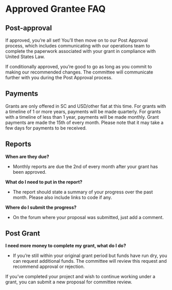 # Approved Grantee FAQ

## Post-approval

If approved, you’re all set! You’ll then move on to our Post Approval process, which includes communicating with our operations team to complete the paperwork associated with your grant in compliance with United States Law.

If conditionally approved, you’re good to go as long as you commit to making our recommended changes. The committee will communicate further with you during the Post Approval process.

## Payments

Grants are only offered in SC and USD/other fiat at this time. For grants with a timeline of 1 or more years, payments will be made quarterly. For grants with a timeline of less than 1 year, payments will be made monthly. Grant payments are made the 15th of every month. Please note that it may take a few days for payments to be received.

## Reports

**When are they due?**

- Monthly reports are due the 2nd of every month after your grant has been approved.

**What do I need to put in the report?**

- The report should state a summary of your progress over the past month. Please also include links to code if any.

**Where do I submit the progress?**

- On the forum where your proposal was submitted, just add a comment.

## Post Grant

**I need more money to complete my grant, what do I do?**

- If you’re still within your original grant period but funds have run dry, you can request additional funds. The committee will review this request and recommend approval or rejection.

If you’ve completed your project and wish to continue working under a grant, you can submit a new proposal for committee review.
